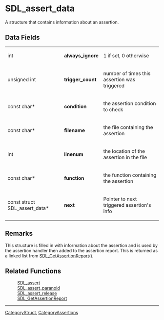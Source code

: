 <!-- acl All:read -->

= SDL_assert_data =
A structure that contains information about an assertion.


== Data Fields ==
{|
|int
|'''always_ignore'''
|1 if set, 0 otherwise
|-
|unsigned int
|'''trigger_count'''
|number of times this assertion was triggered
|-
|const char*
|'''condition'''
|the assertion condition to check
|-
|const char*
|'''filename'''
|the file containing the assertion
|-
|int
|'''linenum'''
|the location of the assertion in the file
|-
|const char*
|'''function'''
|the function containing the assertion
|-
|const struct SDL_assert_data*
|'''next'''
|Pointer to next triggered assertion's info
|}

== Remarks ==
This structure is filled in with information about the assertion and is used by the assertion handler then added to the assertion report. This is returned as a linked list from [[SDL_GetAssertionReport]]().

== Related Functions ==
:[[SDL_assert]]
:[[SDL_assert_paranoid]]
:[[SDL_assert_release]]
:[[SDL_GetAssertionReport]]

----
[[CategoryStruct]], [[CategoryAssertions]]

